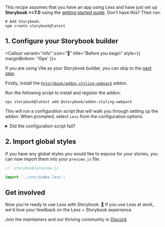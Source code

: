 <Callout variant="neutral" icon="ℹ️" title="Prerequisites">

This recipe assumes that you have an app using Less and have just set up **Storybook >=7.0** using the [getting started guide](https://storybook.js.org/docs/get-started/install?renderer=react). Don’t have this? Then run:

```shell
# Add Storybook:
npm create storybook@latest
```

</Callout>

## 1. Configure your Storybook builder

<Callout variant="info" icon="📣" title="Before you begin" style={{ marginBottom: '10px' }}>

If you are using Vite as your Storybook builder, you can skip to the [next step](#2-import-global-styles).

</Callout>

Firstly, install the [`@storybook/addon-styling-webpack`](https://storybook.js.org/addons/@storybook/addon-styling-webpack) addon.

Run the following script to install and register the addon:

```shell
npx storybook@latest add @storybook/addon-styling-webpack
```

This will run a configuration script that will walk you through setting up the addon. When prompted, select `Less` from the configuration options.

<details>
  <summary>Did the configuration script fail?</summary>
  <p>Under the hood, this command runs <code>npx @storybook/auto-config styling</code>, which is responsible for reading your project and attempting to configure your Storybook Webpack for your desired tools. If running that command directly does not resolve your issue, please consider filing a bug report on the <a href="https://github.com/storybookjs/auto-config/issues/new?assignees=&labels=bug&projects=&template=bug_report.md&title=%5BBug%5D" target="_blank">@storybook/auto-config</a> repository so that we can further improve it. For manual configuration instructions for Less, you can refer to the documentation <a href="https://github.com/storybookjs/addon-styling-webpack" target="_blank">here</a>.</p>
</details>

## 2. Import global styles

If you have any global styles you would like to expose for your stories, you can now import them into your `preview.js` file:

```js
// .storybook/preview.js

import '../src/index.less';
```

## Get involved

Now you're ready to use Less with Storybook. 🎉 If you use Less at work, we'd love your feedback on the Less + Storybook experience.

Join the maintainers and our thriving community in [Discord](https://discord.gg/storybook).
